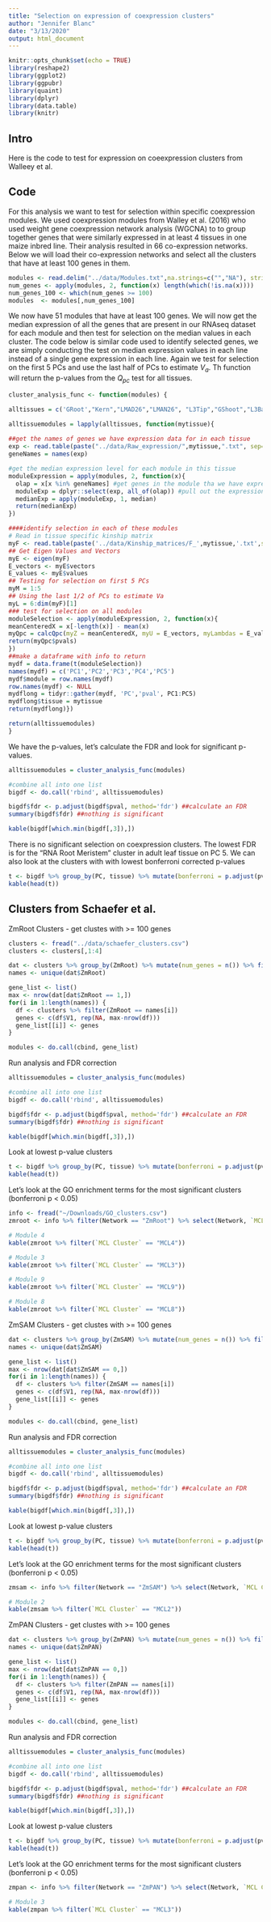 ```yaml
---
title: "Selection on expression of coexpression clusters"
author: "Jennifer Blanc"
date: "3/13/2020"
output: html_document
---
```


```r
knitr::opts_chunk$set(echo = TRUE)
library(reshape2)
library(ggplot2)
library(ggpubr)
library(quaint)
library(dplyr)
library(data.table)
library(knitr)
```


## Intro  

Here is the code to test for expression on coeexpression clusters from Walleey et al.     

## Code 

For this analysis we want to test for selection within specific coexpression modules. We used coexpression modules from Walley et al. (2016) who used weight gene coexpression network analysis (WGCNA) to to group together genes that were similarly expressed in at least 4 tissues in one maize inbred line. Their analysis resulted in 66 co-expression networks. Below we will load their co-expression networks and select all the clusters that have at least 100 genes in them.  

```r
modules <- read.delim("../data/Modules.txt",na.strings=c("","NA"), stringsAsFactors = F)
num_genes <- apply(modules, 2, function(x) length(which(!is.na(x))))
num_genes_100 <- which(num_genes >= 100)
modules  <- modules[,num_genes_100]
```

We now have 51 modules that have at least 100 genes. We will now get the median expression of all the genes that are present in our RNAseq dataset for each module and then test for selection on the median values in each cluster. The code below is similar code used to identify selected genes, we are simply conducting the test on median expression values in each line instead of a single gene expression in each line. Again we test for selection on the first 5 PCs and use the last half of PCs to estimate $V_a$. Th function will return the p-values from the $Q_{pc}$ test for all tissues.      

```r
cluster_analysis_func <- function(modules) {

alltissues = c('GRoot',"Kern","LMAD26","LMAN26", "L3Tip","GShoot","L3Base")

alltissuemodules = lapply(alltissues, function(mytissue){
  
##get the names of genes we have expression data for in each tissue
exp <- read.table(paste("../data/Raw_expression/",mytissue,".txt", sep="")) #  read in expression level
geneNames = names(exp)

#get the median expression level for each module in this tissue
moduleExpression = apply(modules, 2, function(x){
  olap = x[x %in% geneNames] #get genes in the module tha we have expression data for
  moduleExp = dplyr::select(exp, all_of(olap)) #pull out the expression data for these genes
  medianExp = apply(moduleExp, 1, median)
  return(medianExp)
})

####identify selection in each of these modules
# Read in tissue specific kinship matrix 
myF <- read.table(paste('../data/Kinship_matrices/F_',mytissue,'.txt',sep=""))
## Get Eigen Values and Vectors 
myE <- eigen(myF)
E_vectors <- myE$vectors
E_values <- myE$values
## Testing for selection on first 5 PCs
myM = 1:5
## Using the last 1/2 of PCs to estimate Va
myL = 6:dim(myF)[1]
### test for selection on all modules
moduleSelection <- apply(moduleExpression, 2, function(x){
meanCenteredX = x[-length(x)] - mean(x)
myQpc = calcQpc(myZ = meanCenteredX, myU = E_vectors, myLambdas = E_values, myL = myL, myM = myM)
return(myQpc$pvals)
})
##make a dataframe with info to return
mydf = data.frame(t(moduleSelection))
names(mydf) = c('PC1','PC2','PC3','PC4','PC5')
mydf$module = row.names(mydf)
row.names(mydf) <- NULL
mydflong = tidyr::gather(mydf, 'PC','pval', PC1:PC5)
mydflong$tissue = mytissue
return(mydflong)})

return(alltissuemodules)
}

```
 
We have the p-values, let's calculate the FDR and look for significant p-values. 
```r
alltissuemodules = cluster_analysis_func(modules)

#combine all into one list
bigdf <- do.call('rbind', alltissuemodules)

bigdf$fdr <- p.adjust(bigdf$pval, method='fdr') ##calculate an FDR
summary(bigdf$fdr) ##nothing is significant

kable(bigdf[which.min(bigdf[,3]),])
```

There is no significant selection on coexpression clusters. The lowest FDR is for the "RNA Root Meristem" cluster in adult leaf tissue on PC 5. We can also look at the clusters with with lowest bonferroni corrected p-values    

```r
t <- bigdf %>% group_by(PC, tissue) %>% mutate(bonferroni = p.adjust(pval, method='bonferroni')) %>% arrange(bonferroni)
kable(head(t))
```

## Clusters from Schaefer et al. 

ZmRoot Clusters - get clustes with >= 100 genes 
```r
clusters <- fread("../data/schaefer_clusters.csv")
clusters <- clusters[,1:4]

dat <- clusters %>% group_by(ZmRoot) %>% mutate(num_genes = n()) %>% filter(num_genes >= 100)
names <- unique(dat$ZmRoot)

gene_list <- list()
max <- nrow(dat[dat$ZmRoot == 1,])
for(i in 1:length(names)) {
  df <- clusters %>% filter(ZmRoot == names[i])
  genes <- c(df$V1, rep(NA, max-nrow(df)))
  gene_list[[i]] <- genes
}

modules <- do.call(cbind, gene_list)
```

Run analysis and FDR correction
```r
alltissuemodules = cluster_analysis_func(modules)

#combine all into one list
bigdf <- do.call('rbind', alltissuemodules)

bigdf$fdr <- p.adjust(bigdf$pval, method='fdr') ##calculate an FDR
summary(bigdf$fdr) ##nothing is significant

kable(bigdf[which.min(bigdf[,3]),])
```

Look at lowest p-value clusters 
```r
t <- bigdf %>% group_by(PC, tissue) %>% mutate(bonferroni = p.adjust(pval, method='bonferroni')) %>% arrange(bonferroni)
kable(head(t))
```

Let's look at the GO enrichment terms for the most significant clusters (bonferroni p < 0.05)
```r
info <- fread("~/Downloads/GO_clusters.csv")
zmroot <- info %>% filter(Network == "ZmRoot") %>% select(Network, `MCL Cluster`, `GO Term`, `Num Genes common`, `Num GO genes`, `Num MCL Genes`, pval, `GO Term Name`)

# Module 4 
kable(zmroot %>% filter(`MCL Cluster` == "MCL4"))

# Module 3 
kable(zmroot %>% filter(`MCL Cluster` == "MCL3"))

# Module 9 
kable(zmroot %>% filter(`MCL Cluster` == "MCL9"))

# Module 8 
kable(zmroot %>% filter(`MCL Cluster` == "MCL8"))
```

ZmSAM Clusters - get clustes with >= 100 genes 
```r
dat <- clusters %>% group_by(ZmSAM) %>% mutate(num_genes = n()) %>% filter(num_genes >= 100) 
names <- unique(dat$ZmSAM)

gene_list <- list()
max <- nrow(dat[dat$ZmSAM == 0,])
for(i in 1:length(names)) {
  df <- clusters %>% filter(ZmSAM == names[i])
  genes <- c(df$V1, rep(NA, max-nrow(df)))
  gene_list[[i]] <- genes
}

modules <- do.call(cbind, gene_list)
```

Run analysis and FDR correction
```r
alltissuemodules = cluster_analysis_func(modules)

#combine all into one list
bigdf <- do.call('rbind', alltissuemodules)

bigdf$fdr <- p.adjust(bigdf$pval, method='fdr') ##calculate an FDR
summary(bigdf$fdr) ##nothing is significant

kable(bigdf[which.min(bigdf[,3]),])
```

Look at lowest p-value clusters 
```r
t <- bigdf %>% group_by(PC, tissue) %>% mutate(bonferroni = p.adjust(pval, method='bonferroni')) %>% arrange(bonferroni)
kable(head(t))
```

Let's look at the GO enrichment terms for the most significant clusters (bonferroni p < 0.05)
```r
zmsam <- info %>% filter(Network == "ZmSAM") %>% select(Network, `MCL Cluster`, `GO Term`, `Num Genes common`, `Num GO genes`, `Num MCL Genes`, pval, `GO Term Name`)

# Module 2 
kable(zmsam %>% filter(`MCL Cluster` == "MCL2"))
```

ZmPAN Clusters - get clustes with >= 100 genes 
```r
dat <- clusters %>% group_by(ZmPAN) %>% mutate(num_genes = n()) %>% filter(num_genes >= 100)
names <- unique(dat$ZmPAN)

gene_list <- list()
max <- nrow(dat[dat$ZmPAN == 0,])
for(i in 1:length(names)) {
  df <- clusters %>% filter(ZmPAN == names[i])
  genes <- c(df$V1, rep(NA, max-nrow(df)))
  gene_list[[i]] <- genes
}

modules <- do.call(cbind, gene_list)
```

Run analysis and FDR correction
```r
alltissuemodules = cluster_analysis_func(modules)

#combine all into one list
bigdf <- do.call('rbind', alltissuemodules)

bigdf$fdr <- p.adjust(bigdf$pval, method='fdr') ##calculate an FDR
summary(bigdf$fdr) ##nothing is significant

kable(bigdf[which.min(bigdf[,3]),])
```

Look at lowest p-value clusters 
```r
t <- bigdf %>% group_by(PC, tissue) %>% mutate(bonferroni = p.adjust(pval, method='bonferroni')) %>% arrange(bonferroni)
kable(head(t))
```

Let's look at the GO enrichment terms for the most significant clusters (bonferroni p < 0.05)
```r
zmpan <- info %>% filter(Network == "ZmPAN") %>% select(Network, `MCL Cluster`, `GO Term`, `Num Genes common`, `Num GO genes`, `Num MCL Genes`, pval, `GO Term Name`)

# Module 3 
kable(zmpan %>% filter(`MCL Cluster` == "MCL3"))
```



